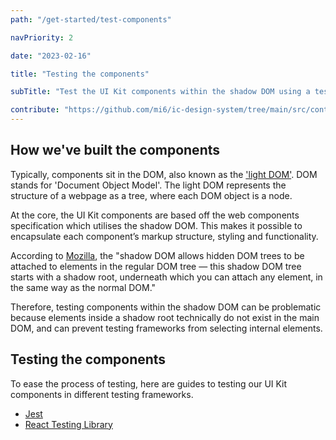 ```yaml
---
path: "/get-started/test-components"

navPriority: 2

date: "2023-02-16"

title: "Testing the components"

subTitle: "Test the UI Kit components within the shadow DOM using a testing framework."

contribute: "https://github.com/mi6/ic-design-system/tree/main/src/content/structured/get-started/test-components.mdx"
---
```


## How we've built the components

Typically, components sit in the DOM, also known as the ['light DOM'](https://www.codecademy.com/resources/blog/what-is-dom/). DOM stands for 'Document Object Model'. The light DOM represents the structure of a webpage as a tree, where each DOM object is a node.

At the core, the UI Kit components are based off the web components specification which utilises the shadow DOM. This makes it possible to encapsulate each component’s markup structure, styling and functionality.

According to [Mozilla](https://developer.mozilla.org/en-US/docs/Web/Web_Components/Using_shadow_DOM), the "shadow DOM allows hidden DOM trees to be attached to elements in the regular DOM tree — this shadow DOM tree starts with a shadow root, underneath which you can attach any element, in the same way as the normal DOM."

Therefore, testing components within the shadow DOM can be problematic because elements inside a shadow root technically do not exist in the main DOM, and can prevent testing frameworks from selecting internal elements.

## Testing the components

To ease the process of testing, here are guides to testing our UI Kit components in different testing frameworks.

- [Jest](/get-started/test-components/testing-with-jest)
- [React Testing Library](/get-started/test-components/testing-with-react-testing-library)
